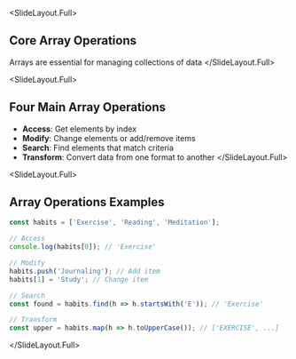 
<SlideLayout.Full>
## Core Array Operations

Arrays are essential for managing collections of data
</SlideLayout.Full>

<SlideLayout.Full>
## Four Main Array Operations

- **Access**: Get elements by index
- **Modify**: Change elements or add/remove items  
- **Search**: Find elements that match criteria
- **Transform**: Convert data from one format to another
</SlideLayout.Full>

<SlideLayout.Full>
## Array Operations Examples

```javascript
const habits = ['Exercise', 'Reading', 'Meditation'];

// Access
console.log(habits[0]); // 'Exercise'

// Modify  
habits.push('Journaling'); // Add item
habits[1] = 'Study'; // Change item

// Search
const found = habits.find(h => h.startsWith('E')); // 'Exercise'

// Transform
const upper = habits.map(h => h.toUpperCase()); // ['EXERCISE', ...]
```
</SlideLayout.Full>